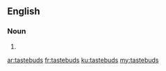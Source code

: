 ==English==

===Noun===
{{head|en|noun plural form}}

# {{plural of|tastebud|lang=en}}

[[ar:tastebuds]]
[[fr:tastebuds]]
[[ku:tastebuds]]
[[my:tastebuds]]